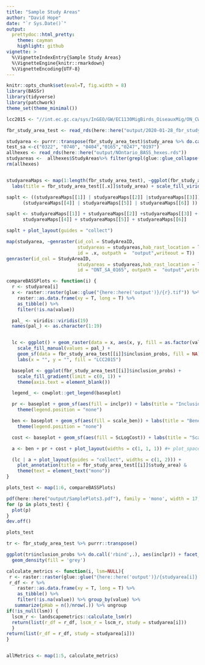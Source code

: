 ```yaml
---
title: "Sample Study Areas"
author: "David Hope"
date: "`r Sys.Date()`"
output:
  prettydoc::html_pretty:
    theme: cayman
    highlight: github
vignette: >
  %\VignetteIndexEntry{Sample Study Areas}
  %\VignetteEngine{knitr::rmarkdown}
  %\VignetteEncoding{UTF-8}
---
```


```r

knitr::opts_chunk$set(eval=T, fig.width = 8)
library(BASSr)
library(tidyverse)
library(patchwork)
theme_set(theme_minimal())

```

```r
lcc2015 <- "//int.ec.gc.ca/sys/InGEO/GW/EC1130MigBirds_OiseauxMig/ON_CWS/THEMES/BMS_ON/SPATIAL/lcc2015_hab/NontariobrandtLCC2015_reproj.tif"

fbr_study_area_test <- read_rds(here::here("output/2020-01-28_fbr_studyarea2.rds"))

studyarea <- purrr::transpose(fbr_study_area_test)$study_area %>% do.call('c',.)
test_sa <-c("0322", "0740", "0404","0165","0247","0197")
allhexes <- read_rds(here::here("output/NOntario_BASS_hexes.rds"))
studyareas <-  allhexes$StudyAreas%>% filter(grepl(glue::glue_collapse( test_sa,"|"), StudyAreaID))
rm(allhexes)


studyareaMaps <- map(1:length(fbr_study_area_test), ~ggplot(fbr_study_area_test[[.x]]$inclusion_probs) + geom_sf(aes(fill = inclpr))  +
  labs(title = fbr_study_area_test[[.x]]$study_area) + scale_fill_viridis_c(limits = c(0,1)))

saplt <- ((studyareaMaps[[1]] | studyareaMaps[[2]] |studyareaMaps[[3]]) /
      (studyareaMaps[[4]] | studyareaMaps[[5]] | studyareaMaps[[6]] )) 

saplt <- studyareaMaps[[1]] + studyareaMaps[[2]] +studyareaMaps[[3]] +
      studyareaMaps[[4]] + studyareaMaps[[5]] + studyareaMaps[[6]] 

saplt + plot_layout(guides = "collect")

```




```r

map(studyarea, ~genraster(id_col = StudyAreaID,
                          studyareas = studyareas,hab_rast_location = lcc2015,
                          id = .x, outpath =  "output",writeout = T))
genraster(id_col = StudyAreaID,
                          studyareas = studyareas,hab_rast_location = lcc2015,
                          id = "ONT_SA_0165", outpath =  "output",writeout = T)


```

```r
compareBASSPlots <- function(i) {
  r <- studyarea[i]
  x <- raster::raster(glue::glue("{here::here('output')}/{r}.tif")) %>%
    raster::as.data.frame(xy = T, long = T) %>%
    as_tibble() %>%
    filter(!is.na(value))

  pal_ <- viridis::viridis(19)
  names(pal_) <- as.character(1:19)


  lc <- ggplot() + geom_raster(data = x, aes(x, y, fill = as.factor(value))) +
    scale_fill_manual(values = pal_) +
    geom_sf(data = fbr_study_area_test[[i]]$inclusion_probs, fill = NA) +
    labs(x = "", y = "", fill = "LCC2015")

  baseplot <- ggplot(fbr_study_area_test[[i]]$inclusion_probs) +
    scale_fill_gradient(limit = c(0, 1)) +
    theme(axis.text = element_blank())

  legend_ <- cowplot::get_legend(baseplot)

  pr <- baseplot + geom_sf(aes(fill = inclpr)) + labs(title = "Inclusion Prob") +
    theme(legend.position = "none")

  ben <- baseplot + geom_sf(aes(fill = scale_ben)) + labs(title = "Benefit") +
    theme(legend.position = "none")

  cost <- baseplot + geom_sf(aes(fill = ScLogCost)) + labs(title = "Scaled Cost", fill = "")

  a <- ben + pr + cost + plot_layout(widths = c(1, 1, 1)) #+ plot_spacer() 

  (lc | a + plot_layout(guides = "collect", widths = c(1, 2))) +
    plot_annotation(title = fbr_study_area_test[[i]]$study_area) &
    theme(text = element_text("mono"))
}
```

```r
plots_test <- map(1:6, compareBASSPlots)
```

```r
pdf(here::here("output/SamplePlots3.pdf"), family = 'mono', width = 17, height = 11)
for (p in plots_test) {
  plot(p)
}
dev.off()
```

```r
plots_test
```



```r
tr <- fbr_study_area_test %>% purrr::transpose()

ggplot(tr$inclusion_probs %>% do.call('rbind',.), aes(inclpr)) + facet_wrap(~StudyAreaID) +
  geom_density(fill = 'grey')
```


```r
calculate_metrics <- function(i, lsm=NULL){
 r <- raster::raster(glue::glue("{here::here('output')}/{studyarea[i]}.tif"))
 r_df <- r %>%
    raster::as.data.frame(xy = T, long = T) %>%
    as_tibble() %>%
    filter(!is.na(value)) %>% group_by(value) %>% 
   summarize(pHab = n()/nrow(.)) %>% ungroup
if(!is_null(lsm)) {
  lscm_r <- landscapemetrics::calculate_lsm(r)
  return(list(r_df = r_df, lscm_r = lscm_r, study = studyarea[i]))
  }
return(list(r_df = r_df, study = studyarea[i]))
}


allMetrics <- map(1:5, calculate_metrics)



```

